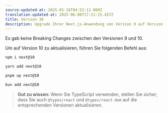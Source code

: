 ```yaml
---
source-updated-at: 2025-05-16T04:52:11.000Z
translation-updated-at: 2025-06-06T17:21:15.457Z
title: Version 10
description: Upgrade Ihrer Next.js-Anwendung von Version 9 auf Version 10.
---
```


Es gab keine Breaking Changes zwischen den Versionen 9 und 10.

Um auf Version 10 zu aktualisieren, führen Sie folgenden Befehl aus:

```bash filename="Terminal"
npm i next@10
```

```bash filename="Terminal"
yarn add next@10
```

```bash filename="Terminal"
pnpm up next@10
```

```bash filename="Terminal"
bun add next@10
```

> **Gut zu wissen:** Wenn Sie TypeScript verwenden, stellen Sie sicher, dass Sie auch `@types/react` und `@types/react-dom` auf die entsprechenden Versionen aktualisieren.